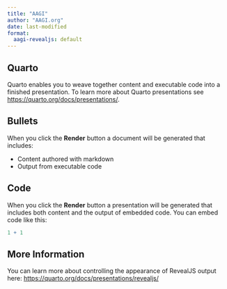 ```yaml
---
title: "AAGI"
author: "AAGI.org"
date: last-modified
format:
  aagi-revealjs: default
---
```


## Quarto

Quarto enables you to weave together content and executable code into a finished presentation. To learn more about Quarto presentations see <https://quarto.org/docs/presentations/>.

## Bullets

When you click the **Render** button a document will be generated that includes:

-   Content authored with markdown
-   Output from executable code

## Code

When you click the **Render** button a presentation will be generated that includes both content and the output of embedded code. You can embed code like this:

```r
1 + 1
```



## More Information

You can learn more about controlling the appearance of RevealJS output here: <https://quarto.org/docs/presentations/revealjs/>

